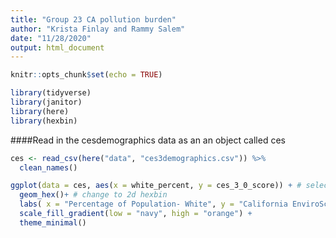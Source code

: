 ```yaml
---
title: "Group 23 CA pollution burden"
author: "Krista Finlay and Rammy Salem"
date: "11/28/2020"
output: html_document
---
```


```r
knitr::opts_chunk$set(echo = TRUE)

library(tidyverse)
library(janitor)
library(here)
library(hexbin)
```

####Read in the cesdemographics data as an an object called ces

```r
ces <- read_csv(here("data", "ces3demographics.csv")) %>% 
  clean_names()
```

```r
ggplot(data = ces, aes(x = white_percent, y = ces_3_0_score)) + # select x- and y-axis variables
  geom_hex()+ # change to 2d hexbin
  labs( x = "Percentage of Population- White", y = "California EnviroScreen Score", title = "Relationship between CalEnviroScreen Scores and Percentage of \nWhite Population per Census Tract") + # changed axis titles
  scale_fill_gradient(low = "navy", high = "orange") +
  theme_minimal()
```


